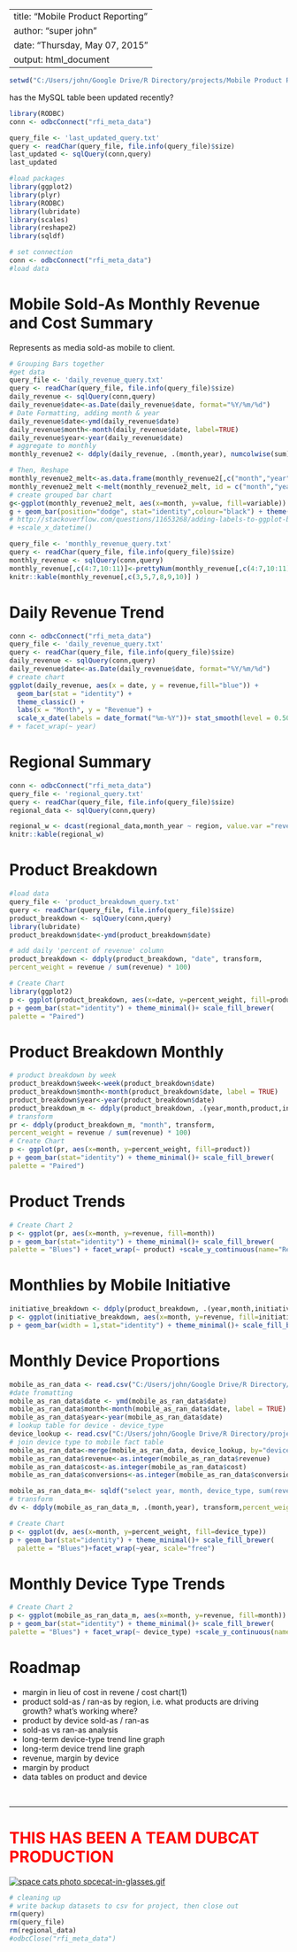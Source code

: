 
---
title: "Mobile Product Reporting"
author: "super john"
date: "Thursday, May 07, 2015"
output: html_document
---
```r
setwd("C:/Users/john/Google Drive/R Directory/projects/Mobile Product Reporting")
```

has the MySQL table been updated recently? 
```r
library(RODBC)
conn <- odbcConnect("rfi_meta_data")

query_file <- 'last_updated_query.txt'
query <- readChar(query_file, file.info(query_file)$size)
last_updated <- sqlQuery(conn,query)
last_updated
```

```r
#load packages
library(ggplot2)
library(plyr)
library(RODBC)
library(lubridate)
library(scales)
library(reshape2)
library(sqldf)
```

```r
# set connection
conn <- odbcConnect("rfi_meta_data")
#load data
```

<h1>Mobile <b>Sold-As</b> Monthly Revenue and Cost Summary</h1>
<p>Represents as media sold-as mobile to client.</p> 
```r
# Grouping Bars together
#get data
query_file <- 'daily_revenue_query.txt'
query <- readChar(query_file, file.info(query_file)$size)
daily_revenue <- sqlQuery(conn,query)
daily_revenue$date<-as.Date(daily_revenue$date, format="%Y/%m/%d")
# Date Formatting, adding month & year
daily_revenue$date<-ymd(daily_revenue$date)
daily_revenue$month<-month(daily_revenue$date, label=TRUE)
daily_revenue$year<-year(daily_revenue$date)
# aggregate to monthly
monthly_revenue2 <- ddply(daily_revenue, .(month,year), numcolwise(sum))

# Then, Reshape
monthly_revenue2_melt<-as.data.frame(monthly_revenue2[,c("month","year","revenue","cost")])
monthly_revenue2_melt <-melt(monthly_revenue2_melt, id = c("month","year"))
# create grouped bar chart
g<-ggplot(monthly_revenue2_melt, aes(x=month, y=value, fill=variable)) 
g + geom_bar(position="dodge", stat="identity",colour="black") + theme(axis.text.x = element_text(angle=15, hjust=1)) + theme_minimal() + scale_fill_brewer(palette = "Blues") + xlab("Month") + ylab("Revenue") + geom_text(size=3,aes(label=sprintf("$ %3.0f", round(value/1000,0)),position="dodge"), vjust=-.5, colour="black")+ facet_wrap(~ year, scale = "free")+scale_y_continuous(name="Revenue", labels = comma)
# http://stackoverflow.com/questions/11653268/adding-labels-to-ggplot-bar-chart
# +scale_x_datetime()

```

```r
query_file <- 'monthly_revenue_query.txt'
query <- readChar(query_file, file.info(query_file)$size)
monthly_revenue <- sqlQuery(conn,query)
monthly_revenue[,c(4:7,10:11)]<-prettyNum(monthly_revenue[,c(4:7,10:11)],big.mark=",",scientific=F)
knitr::kable(monthly_revenue[,c(3,5,7,8,9,10)] )
```

<h1>Daily Revenue Trend</h1>
```r
conn <- odbcConnect("rfi_meta_data")
query_file <- 'daily_revenue_query.txt'
query <- readChar(query_file, file.info(query_file)$size)
daily_revenue <- sqlQuery(conn,query)
daily_revenue$date<-as.Date(daily_revenue$date, format="%Y/%m/%d")
# create chart
ggplot(daily_revenue, aes(x = date, y = revenue,fill="blue")) + 
  geom_bar(stat = "identity") +
  theme_classic() +
  labs(x = "Month", y = "Revenue") +
  scale_x_date(labels = date_format("%m-%Y"))+ stat_smooth(level = 0.50)+ theme_minimal() + scale_fill_brewer(palette = "Blues")+scale_y_continuous(name="Daily Revenue", labels = comma)+ theme(legend.position="none")
# + facet_wrap(~ year)
```

<h1>Regional Summary</h1>
```r
conn <- odbcConnect("rfi_meta_data")
query_file <- 'regional_query.txt'
query <- readChar(query_file, file.info(query_file)$size)
regional_data <- sqlQuery(conn,query)

regional_w <- dcast(regional_data,month_year ~ region, value.var ="revenue")
knitr::kable(regional_w)
```

<h1>Product Breakdown</h1>
```r
#load data
query_file <- 'product_breakdown_query.txt'
query <- readChar(query_file, file.info(query_file)$size)
product_breakdown <- sqlQuery(conn,query)
library(lubridate)
product_breakdown$date<-ymd(product_breakdown$date)

# add daily 'percent of revenue' column
product_breakdown <- ddply(product_breakdown, "date", transform,
percent_weight = revenue / sum(revenue) * 100)

# Create Chart
library(ggplot2)
p <- ggplot(product_breakdown, aes(x=date, y=percent_weight, fill=product)) 
p + geom_bar(stat="identity") + theme_minimal()+ scale_fill_brewer(
palette = "Paired") 
```

<h1>Product Breakdown Monthly</h1>
```r
# product breakdown by week
product_breakdown$week<-week(product_breakdown$date)
product_breakdown$month<-month(product_breakdown$date, label = TRUE)
product_breakdown$year<-year(product_breakdown$date)
product_breakdown_m <- ddply(product_breakdown, .(year,month,product,initiative), summarize, revenue=sum(revenue))
# transform
pr <- ddply(product_breakdown_m, "month", transform,
percent_weight = revenue / sum(revenue) * 100)
# Create Chart
p <- ggplot(pr, aes(x=month, y=percent_weight, fill=product)) 
p + geom_bar(stat="identity") + theme_minimal()+ scale_fill_brewer(
palette = "Paired") 

```

<h1>Product Trends</h1>
```r
# Create Chart 2
p <- ggplot(pr, aes(x=month, y=revenue, fill=month)) 
p + geom_bar(stat="identity") + theme_minimal()+ scale_fill_brewer(
palette = "Blues") + facet_wrap(~ product) +scale_y_continuous(name="Revenue", labels = comma)+ theme(legend.position="none")+ theme(legend.position="none")
```

<h1>Monthlies by Mobile Initiative</h1>
```r
initiative_breakdown <- ddply(product_breakdown, .(year,month,initiative), summarize, revenue=sum(revenue))
p <- ggplot(initiative_breakdown, aes(x=month, y=revenue, fill=initiative)) 
p + geom_bar(width = 1,stat="identity") + theme_minimal()+ scale_fill_brewer(palette = "Blues") + facet_wrap(~ year)+scale_y_continuous(name="Revenue", labels = comma)
```

<h1>Monthly Device Proportions</h1>
```r
mobile_as_ran_data <- read.csv("C:/Users/john/Google Drive/R Directory/projects/Mobile Product Reporting/mobile_as_ran_data_new.csv")
#date fromatting
mobile_as_ran_data$date <- ymd(mobile_as_ran_data$date)
mobile_as_ran_data$month<-month(mobile_as_ran_data$date, label = TRUE)
mobile_as_ran_data$year<-year(mobile_as_ran_data$date)
# lookup table for device - device_type
device_lookup <- read.csv("C:/Users/john/Google Drive/R Directory/projects/Mobile Product Reporting/device_lookup.csv")
# join device type to mobile fact table
mobile_as_ran_data<-merge(mobile_as_ran_data, device_lookup, by="device")
mobile_as_ran_data$revenue<-as.integer(mobile_as_ran_data$revenue)
mobile_as_ran_data$cost<-as.integer(mobile_as_ran_data$cost)
mobile_as_ran_data$conversions<-as.integer(mobile_as_ran_data$conversions)

mobile_as_ran_data_m<- sqldf("select year, month, device_type, sum(revenue) as revenue, sum(cost) as cost, sum(clicks) as clicks, sum(conversions) as conversions, sum(impressions) as impressions from mobile_as_ran_data group by year, month, device_type ")
# transform
dv <- ddply(mobile_as_ran_data_m, .(month,year), transform,percent_weight = revenue / sum(revenue) * 100)

# Create Chart
p <- ggplot(dv, aes(x=month, y=percent_weight, fill=device_type)) 
p + geom_bar(stat="identity") + theme_minimal()+ scale_fill_brewer(
  palette = "Blues")+facet_wrap(~year, scale="free")
```

<h1>Monthly Device Type Trends</h1>
```r
# Create Chart 2
p <- ggplot(mobile_as_ran_data_m, aes(x=month, y=revenue, fill=month)) 
p + geom_bar(stat="identity") + theme_minimal()+ scale_fill_brewer(
palette = "Blues") + facet_wrap(~ device_type) +scale_y_continuous(name="Revenue", labels = comma)
```
<h1> Roadmap </h1>
<ul>
<li>margin in lieu of cost in revene / cost chart(1)
<li>product sold-as / ran-as by region, i.e. what products are driving growth? what's working where? 
<li>product by device sold-as / ran-as
<li>sold-as vs ran-as analysis
<li>long-term device-type trend line graph
<li>long-term device trend line graph
<li>revenue, margin by device
<li>margin by product
<li>data tables on product and device
</ul>
<br>
<hr>

<h1 style="color:red"> THIS HAS BEEN A TEAM DUBCAT PRODUCTION</h1>
<div align="center">
<a href="http://s1276.photobucket.com/user/staffpicks/media/Space%20Cats/spcecat-in-glasses.gif.html" target="_blank"><img src="http://i1276.photobucket.com/albums/y462/staffpicks/Space%20Cats/spcecat-in-glasses.gif" border="0" alt="space cats photo spcecat-in-glasses.gif"/>
</a>
</div>
```r
# cleaning up
# write backup datasets to csv for project, then close out 
rm(query)
rm(query_file)
rm(regional_data)
#odbcClose("rfi_meta_data")
```